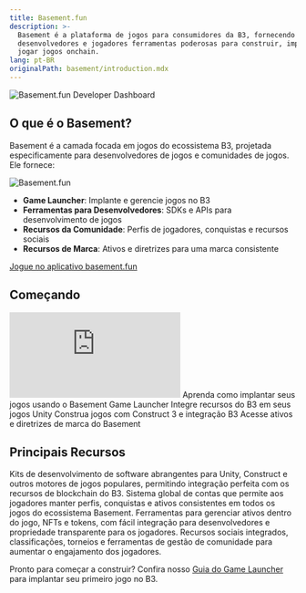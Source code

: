 ```yaml
---
title: Basement.fun
description: >-
  Basement é a plataforma de jogos para consumidores da B3, fornecendo aos
  desenvolvedores e jogadores ferramentas poderosas para construir, implantar e
  jogar jogos onchain.
lang: pt-BR
originalPath: basement/introduction.mdx
---
```

<img src="/images/bsmnt-game-devs-banner.jpg" alt="Basement.fun Developer Dashboard" className="w-full aspect-video rounded-3xl" />

## O que é o Basement?
Basement é a camada focada em jogos do ecossistema B3, projetada especificamente para desenvolvedores de jogos e comunidades de jogos. Ele fornece:

<img src="/images/bsmnt-logo.svg" alt="Basement.fun" className="w-32" />

- **Game Launcher**: Implante e gerencie jogos no B3
- **Ferramentas para Desenvolvedores**: SDKs e APIs para desenvolvimento de jogos
- **Recursos da Comunidade**: Perfis de jogadores, conquistas e recursos sociais
- **Recursos de Marca**: Ativos e diretrizes para uma marca consistente

<Note>
  <a href="https://basement.fun">
    Jogue no aplicativo basement.fun
  </a>
</Note>

## Começando

 <iframe
   className="w-full aspect-video rounded-xl mb-6"
    src="https://customer-gg6qs7nm5ue94t64.cloudflarestream.com/ae9e7c0694dacb8d602309c381fce796/iframe?poster=https%3A%2F%2Fcustomer-gg6qs7nm5ue94t64.cloudflarestream.com%2Fae9e7c0694dacb8d602309c381fce796%2Fthumbnails%2Fthumbnail.jpg%3Ftime%3D%26height%3D600"
    title="Basement.fun Developer Dashboard"
    frameBorder="0"
  allow="accelerometer; autoplay; clipboard-write; encrypted-media; gyroscope; picture-in-picture"
  allowFullScreen
  ></iframe>

<CardGroup cols={2}>
<Card title="Guia do Game Launcher" icon="rocket" href="/basement/game-launcher">
  Aprenda como implantar seus jogos usando o Basement Game Launcher
</Card>

<Card title="Guia Unity" icon="unity" href="/basement/unity-guide">
  Integre recursos do B3 em seus jogos Unity
</Card>

<Card title="Guia Construct" icon="gamepad" href="/basement/construct-guide">
  Construa jogos com Construct 3 e integração B3
</Card>

<Card title="Kit de Marca" icon="palette" href="/basement/brand-kit">
  Acesse ativos e diretrizes de marca do Basement
</Card>
</CardGroup>

## Principais Recursos

<AccordionGroup>
<Accordion title="SDKs para Desenvolvimento de Jogos">
Kits de desenvolvimento de software abrangentes para Unity, Construct e outros motores de jogos populares, permitindo integração perfeita com os recursos de blockchain do B3.
</Accordion>

<Accordion title="Identidade e Contas dos Jogadores">
Sistema global de contas que permite aos jogadores manter perfis, conquistas e ativos consistentes em todos os jogos do ecossistema Basement.
</Accordion>

<Accordion title="Gerenciamento de Ativos">
Ferramentas para gerenciar ativos dentro do jogo, NFTs e tokens, com fácil integração para desenvolvedores e propriedade transparente para os jogadores.
</Accordion>

<Accordion title="Recursos da Comunidade">
Recursos sociais integrados, classificações, torneios e ferramentas de gestão de comunidade para aumentar o engajamento dos jogadores.
</Accordion>
</AccordionGroup>


Pronto para começar a construir? Confira nosso [Guia do Game Launcher](/basement/game-launcher) para implantar seu primeiro jogo no B3.
